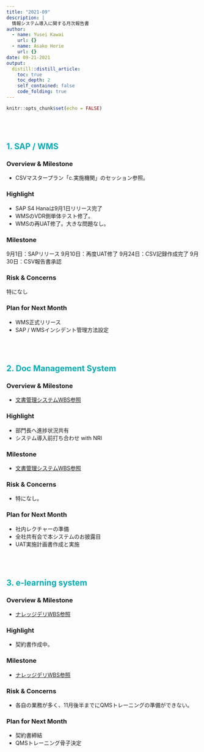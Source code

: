 ```yaml
---
title: "2021-09"
description: |
  情報システム導入に関する月次報告書
author:
  - name: Yusei Kawai
    url: {}
  - name: Asako Horie
    url: {}
date: 09-21-2021
output:
  distill::distill_article:
    toc: true
    toc_depth: 2
    self_contained: false
    code_folding: true
---
```



```r
knitr::opts_chunk$set(echo = FALSE)
```
<style type= "text/css">
h2{
padding-top: 50px;
color: #00ADB5;
}
</style>



## 1. SAP / WMS
### Overview & Milestone
* CSVマスタープラン「c.実施機関」のセッション参照。

### Highlight
* SAP S4 Hanaは9月1日リリース完了
* WMSのVDR側単体テスト修了。
* WMSの再UAT修了。大きな問題なし。


### Milestone
9月1日：SAPリリース
9月10日：再度UAT修了
9月24日：CSV記録作成完了
9月30日：CSV報告書承認

### Risk & Concerns
特になし

### Plan for Next Month
- WMS正式リリース
- SAP / WMSインシデント管理方法設定


## 2. Doc Management System
### Overview & Milestone
* [文書管理システムWBS参照](https://www.notion.so/ed6dcca847ad45d396de0e79a217d6bd?v=5846dc73e818443081e8d0c721435b44)

### Highlight
* 部門長へ進捗状況共有
* システム導入前打ち合わせ with NRI


### Milestone
* [文書管理システムWBS参照](https://www.notion.so/ed6dcca847ad45d396de0e79a217d6bd?v=5846dc73e818443081e8d0c721435b44)

### Risk & Concerns
- 特になし。

### Plan for Next Month
* 社内レクチャーの準備
* 全社共有会で本システムのお披露目
* UAT実施計画書作成と実施


## 3. e-learning system
### Overview & Milestone
* [ナレッジデリWBS参照](https://www.notion.so/60cbfdfcf0d04703890693efe5c8ca43?v=98acbc6ce2024e69a172570f4662de21)

### Highlight
* 契約書作成中。

### Milestone
* [ナレッジデリWBS参照](https://www.notion.so/60cbfdfcf0d04703890693efe5c8ca43?v=98acbc6ce2024e69a172570f4662de21)

### Risk & Concerns
* 各自の業務が多く、11月後半までにQMSトレーニングの準備ができない。

### Plan for Next Month
- 契約書締結
* QMSトレーニング骨子決定

